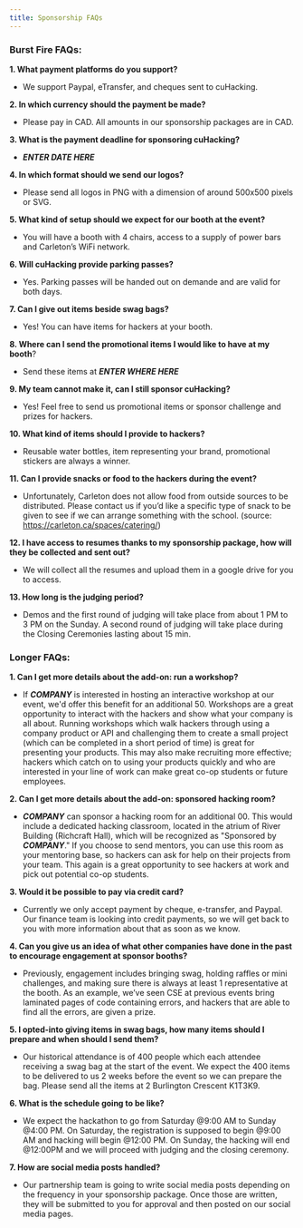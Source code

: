 ```yaml
---
title: Sponsorship FAQs
---
```


### Burst Fire FAQs:

**1. What payment platforms do you support?**
* We support Paypal, eTransfer, and cheques sent to cuHacking.

**2. In which currency should the payment be made?**
* Please pay in CAD. All amounts in our sponsorship packages are in CAD.

**3. What is the payment deadline for sponsoring cuHacking?**
* _**ENTER DATE HERE**_

**4. In which format should we send our logos?**
* Please send all logos in PNG with a dimension of around 500x500 pixels or SVG.

**5. What kind of setup should we expect for our booth at the event?**
* You will have a booth with 4 chairs, access to a supply of power bars and Carleton’s WiFi network.

**6. Will cuHacking provide parking passes?**
* Yes. Parking passes will be handed out on demande and are valid for both days.

**7. Can I give out items beside swag bags?**
* Yes! You can have items for hackers at your booth.

**8. Where can I send the promotional items I would like to have at my booth**?
* Send these items at _**ENTER WHERE HERE**_

**9. My team cannot make it, can I still sponsor cuHacking?**
* Yes! Feel free to send us promotional items or sponsor challenge and prizes for hackers.

**10. What kind of items should I provide to hackers?**
* Reusable water bottles, item representing your brand, promotional stickers are always a winner.

**11. Can I provide snacks or food to the hackers during the event?**
* Unfortunately, Carleton does not allow food from outside sources to be distributed. Please contact us if you’d like a specific type of snack to be given to see if we can arrange something with the school. (source: https://carleton.ca/spaces/catering/)

**12. I have access to resumes thanks to my sponsorship package, how will they be collected and sent out?**
* We will collect all the resumes and upload them in a google drive for you to access.

**13. How long is the judging period?**
* Demos and the first round of judging will take place from about 1 PM to 3 PM on the Sunday. A second round of judging will take place during the Closing Ceremonies lasting about 15 min.

### Longer FAQs:
**1. Can I get more details about the add-on: run a workshop?**
* If _**COMPANY**_ is interested in hosting an interactive workshop at our event, we'd offer this benefit for an additional 50. Workshops are a great opportunity to interact with the hackers and show what your company is all about. Running workshops which walk hackers through using a company product or API and challenging them to create a small project (which can be completed in a short period of time) is great for presenting your products. This may also make recruiting more effective; hackers which catch on to using your products quickly and who are interested in your line of work can make great co-op students or future employees.

**2. Can I get more details about the add-on: sponsored hacking room?**
* _**COMPANY**_ can sponsor a hacking room for an additional 00. This would include a dedicated hacking classroom, located in the atrium of River Building (Richcraft Hall), which will be recognized as "Sponsored by _**COMPANY**_." If you choose to send mentors, you can use this room as your mentoring base, so hackers can ask for help on their projects from your team. This again is a great opportunity to see hackers at work and pick out potential co-op students.

**3. Would it be possible to pay via credit card?**
* Currently we only accept payment by cheque, e-transfer, and Paypal. Our finance team is looking into credit payments, so we will get back to you with more information about that as soon as we know.

**4. Can you give us an idea of what other companies have done in the past to encourage engagement at sponsor booths?**
* Previously, engagement includes bringing swag, holding raffles or mini challenges, and making sure there is always at least 1 representative at the booth. As an example, we’ve seen CSE at previous events bring laminated pages of code containing errors, and hackers that are able to find all the errors, are given a prize. 

**5. I opted-into giving items in swag bags, how many items should I prepare and when should I send them?**
* Our historical attendance is of 400 people which each attendee receiving a swag bag at the start of the event. We expect the 400 items to be delivered to us 2 weeks before the event so we can prepare the bag. Please send all the items at 2 Burlington Crescent K1T3K9.

**6. What is the schedule going to be like?**
* We expect the hackathon to go from Saturday @9:00 AM to Sunday @4:00 PM. On Saturday, the registration is supposed to begin @9:00 AM and hacking will begin @12:00 PM. On Sunday, the hacking will end @12:00PM and we will proceed with judging and the closing ceremony.

**7. How are social media posts handled?**
* Our partnership team is going to write social media posts depending on the frequency in your sponsorship package. Once those are written, they will be submitted to you for approval and then posted on our social media pages.